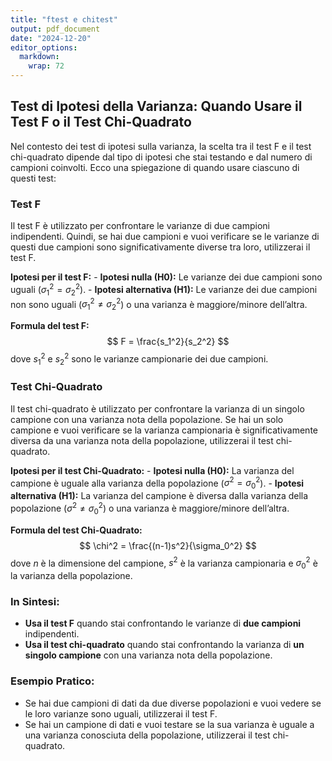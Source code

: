 ```yaml
---
title: "ftest e chitest"
output: pdf_document
date: "2024-12-20"
editor_options: 
  markdown: 
    wrap: 72
---
```


## Test di Ipotesi della Varianza: Quando Usare il Test F o il Test Chi-Quadrato

Nel contesto dei test di ipotesi sulla varianza, la scelta tra il test F
e il test chi-quadrato dipende dal tipo di ipotesi che stai testando e
dal numero di campioni coinvolti. Ecco una spiegazione di quando usare
ciascuno di questi test:

### Test F

Il test F è utilizzato per confrontare le varianze di due campioni
indipendenti. Quindi, se hai due campioni e vuoi verificare se le
varianze di questi due campioni sono significativamente diverse tra
loro, utilizzerai il test F.

**Ipotesi per il test F:** - **Ipotesi nulla (H0):** Le varianze dei due
campioni sono uguali ($\sigma_1^2 = \sigma_2^2$). - **Ipotesi
alternativa (H1):** Le varianze dei due campioni non sono uguali
($\sigma_1^2 \ne \sigma_2^2$) o una varianza è maggiore/minore
dell'altra.

**Formula del test F:** $$ F = \frac{s_1^2}{s_2^2} $$ dove $s_1^2$ e
$s_2^2$ sono le varianze campionarie dei due campioni.

### Test Chi-Quadrato

Il test chi-quadrato è utilizzato per confrontare la varianza di un
singolo campione con una varianza nota della popolazione. Se hai un solo
campione e vuoi verificare se la varianza campionaria è
significativamente diversa da una varianza nota della popolazione,
utilizzerai il test chi-quadrato.

**Ipotesi per il test Chi-Quadrato:** - **Ipotesi nulla (H0):** La
varianza del campione è uguale alla varianza della popolazione
($\sigma^2 = \sigma_0^2$). - **Ipotesi alternativa (H1):** La varianza
del campione è diversa dalla varianza della popolazione
($\sigma^2 \ne \sigma_0^2$) o una varianza è maggiore/minore dell'altra.

**Formula del test Chi-Quadrato:**
$$ \chi^2 = \frac{(n-1)s^2}{\sigma_0^2} $$ dove $n$ è la dimensione del
campione, $s^2$ è la varianza campionaria e $\sigma_0^2$ è la varianza
della popolazione.

### In Sintesi:

-   **Usa il test F** quando stai confrontando le varianze di **due
    campioni** indipendenti.
-   **Usa il test chi-quadrato** quando stai confrontando la varianza di
    **un singolo campione** con una varianza nota della popolazione.

### Esempio Pratico:

-   Se hai due campioni di dati da due diverse popolazioni e vuoi vedere
    se le loro varianze sono uguali, utilizzerai il test F.
-   Se hai un campione di dati e vuoi testare se la sua varianza è
    uguale a una varianza conosciuta della popolazione, utilizzerai il
    test chi-quadrato.
